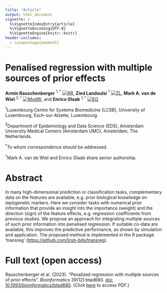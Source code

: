 ```yaml
---
title: "Article"
output: html_document
vignette: >
  %\VignetteIndexEntry{article}
  %\VignetteEncoding{UTF-8}
  %\VignetteEngine{knitr::knitr}
header-includes:
  - \usepackage{amsmath}
---
```


# Penalised regression with multiple sources of prior effects

**Armin Rauschenberger**$~^{1,*}$ [![AR](https://info.orcid.org/wp-content/uploads/2019/11/orcid_16x16.png)](https://orcid.org/0000-0001-6498-4801),
**Zied Landoulsi**$~^{1}$ [![ZL](https://info.orcid.org/wp-content/uploads/2019/11/orcid_16x16.png)](https://orcid.org/0000-0002-2327-3904),
**Mark A. van de Wiel**$~^{2,\dagger}$ [![MvdW](https://info.orcid.org/wp-content/uploads/2019/11/orcid_16x16.png)](https://orcid.org/0000-0003-4780-8472),
and **Enrico Glaab**$~^{1,\dagger}$ [![EG](https://info.orcid.org/wp-content/uploads/2019/11/orcid_16x16.png)](https://orcid.org/0000-0003-3977-7469)

$^1$Luxembourg Centre for Systems Biomedicine (LCSB), University of Luxembourg, Esch-sur-Alzette, Luxembourg.

$^2$Department of Epidemiology and Data Science (EDS), Amsterdam University Medical Centers (Amsterdam UMC), Amsterdam, The Netherlands.

$^{*}$To whom correspondence should be addressed.

$^{\dagger}$Mark A. van de Wiel and Enrico Glaab share senior authorship.

# Abstract

In many high-dimensional prediction or classification tasks, complementary data on the features are available, e.g. prior biological knowledge on (epi)genetic markers. Here we consider tasks with numerical prior information that provide an insight into the importance (weight) and the direction (sign) of the feature effects, e.g. regression coefficients from previous studies. We propose an approach for integrating multiple sources of such prior information into penalised regression. If suitable co-data are available, this improves the predictive performance, as shown by simulation and application. The proposed method is implemented in the R package 'transreg' (<https://github.com/lcsb-bds/transreg>).

# Full text (open access)

Rauschenberger et al. (2023).
"Penalized regression with multiple sources of prior effects".
*Bioinformatics* 39(12):btad680.
[doi: 10.1093/bioinformatics/btad680](https://doi.org/10.1093/bioinformatics/btad680).
(Click [here](https://academic.oup.com/bioinformatics/pdf-lookup/doi/10.1093/bioinformatics/btad680) to access PDF.)
